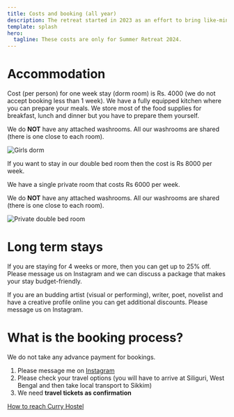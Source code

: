 ```yaml
---
title: Costs and booking (all year)
description: The retreat started in 2023 as an effort to bring like-minded people to experience the slow life, bring their arts and creative endeavors, walk in the tea garden or forests, meet local people and generally be happy and healthy. That’s it, no other agenda. If we can create some art, share music, work with the local public school, our goal will be accomplished!
template: splash
hero:
  tagline: These costs are only for Summer Retreat 2024.
---
```


# Accommodation

Cost (per person) for one week stay (dorm room) is Rs. 4000 (we do not accept booking less than 1 week). We have a fully equipped kitchen where you can prepare your meals. We store most of the food supplies for breakfast, lunch and dinner but you have to prepare them yourself.

We do **NOT** have any attached washrooms. All our washrooms are shared (there is one close to each room).

![Girls dorm](../../../assets/Girls_dorm.jpg)

If you want to stay in our double bed room then the cost is Rs 8000 per week.

We have a single private room that costs Rs 6000 per week.

We do **NOT** have any attached washrooms. All our washrooms are shared (there is one close to each room).

![Private double bed room](../../../assets/Private_double_bed_room.jpg)

# Long term stays

If you are staying for 4 weeks or more, then you can get up to 25% off. Please message us on Instagram and we can discuss a package that makes your stay budget-friendly.

If you are an budding artist (visual or performing), writer, poet, novelist and have a creative profile online you can get additional discounts. Please message us on Instagram.

# What is the booking process?

We do not take any advance payment for bookings.

1. Please message me on [Instagram](https://www.instagram.com/curryhostel/)
2. Please check your travel options (you will have to arrive at Siliguri, West Bengal and then take local transport to Sikkim)
3. We need **travel tickets as confirmation**

[How to reach Curry Hostel](https://www.notion.so/How-to-reach-Curry-Hostel-af822174da754bb9b97bb61ec4927f53?pvs=21)
